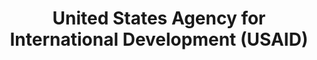 ---
title: United States Agency for International Development (USAID)
url: https://www.usaid.gov/
image: ./media/usaid.png
editions:
  - edition: 2024-washington
    group: Bronze
---